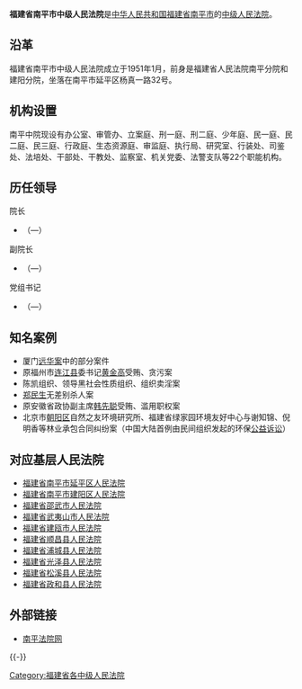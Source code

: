 {{Infobox PRCG
|机构名称=福建省南平市中级人民法院
|标志1=National Emblem of the People's Republic of China.svg
|职位1=院长
|人员1=
|衔级1=?级法官
|上诉法院=[[福建省高级人民法院|福建省高级人民法院]]
|业务上级=[[福建省高级人民法院|福建省高级人民法院]]
|组织上级=[[南平市人民代表大会|南平市人民代表大会]]<br>[[南平市人民代表大会常务委员会|南平市人民代表大会常务委员会]]
|中共上级=[[中国共产党南平市委员会|中国共产党南平市委员会]]
|中共本级=中国共产党福建省南平市中级人民法院党组
|机构类型=[[中级人民法院|中级人民法院]]
|行政级别=副地厅级
|授权法源=[[中华人民共和国宪法|中华人民共和国宪法]]
|组织法规=[[中华人民共和国人民法院组织法|中华人民共和国人民法院组织法]]
|地址1=[[福建省|福建省]][[南平市|南平市]][[延平区|延平区]]杨真一路32号
|成立时间=
|官网=[http://www.npfy.gov.cn/ 南平法院网]
}}

'''福建省南平市中级人民法院'''是[[中华人民共和国|中华人民共和国]][[福建省|福建省]][[南平市|南平市]]的[[中级人民法院|中级人民法院]]。

== 沿革 ==
福建省南平市中级人民法院成立于1951年1月，前身是福建省人民法院南平分院和建阳分院，坐落在南平市延平区杨真一路32号。

== 机构设置 ==
南平中院现设有办公室、审管办、立案庭、刑一庭、刑二庭、少年庭、民一庭、民二庭、民三庭、行政庭、生态资源庭、审监庭、执行局、研究室、行装处、司鉴处、法培处、干部处、干教处、监察室、机关党委、法警支队等22个职能机构。

==历任领导==
{{col-begin}}
{{col-2}}
; 院长
*[[]]（—）

; 副院长
*[[]]（—）

{{col-2}}
; 党组书记
*[[]]（—）
{{col-end}}

== 知名案例 ==
* 厦门[[远华案|远华案]]中的部分案件
* 原福州市[[连江县_(中华人民共和国)|连江县]]委书记[[黄金高|黄金高]]受贿、贪污案
* 陈凯组织、领导黑社会性质组织、组织卖淫案
* [[郑民生|郑民生]]无差别杀人案
* 原安徽省政协副主席[[韩先聪|韩先聪]]受贿、滥用职权案
* 北京市[[朝阳区|朝阳区]]自然之友环境研究所、福建省绿家园环境友好中心与谢知锦、倪明香等林业承包合同纠纷案（中国大陆首例由民间组织发起的环保[[公益诉讼|公益诉讼]]）

== 对应基层人民法院 ==
* [[福建省南平市延平区人民法院|福建省南平市延平区人民法院]]
* [[福建省南平市建阳区人民法院|福建省南平市建阳区人民法院]]
* [[福建省邵武市人民法院|福建省邵武市人民法院]]
* [[福建省武夷山市人民法院|福建省武夷山市人民法院]]
* [[福建省建瓯市人民法院|福建省建瓯市人民法院]]
* [[福建省顺昌县人民法院|福建省顺昌县人民法院]]
* [[福建省浦城县人民法院|福建省浦城县人民法院]]
* [[福建省光泽县人民法院|福建省光泽县人民法院]]
* [[福建省松溪县人民法院|福建省松溪县人民法院]]
* [[福建省政和县人民法院|福建省政和县人民法院]]

== 外部链接 ==
* [https://web.archive.org/web/20160409121458/http://www.npfy.gov.cn/ 南平法院网]

{{-}}
{{中华人民共和国法院|地}}

[[Category:福建省各中级人民法院|Category:福建省各中级人民法院]]